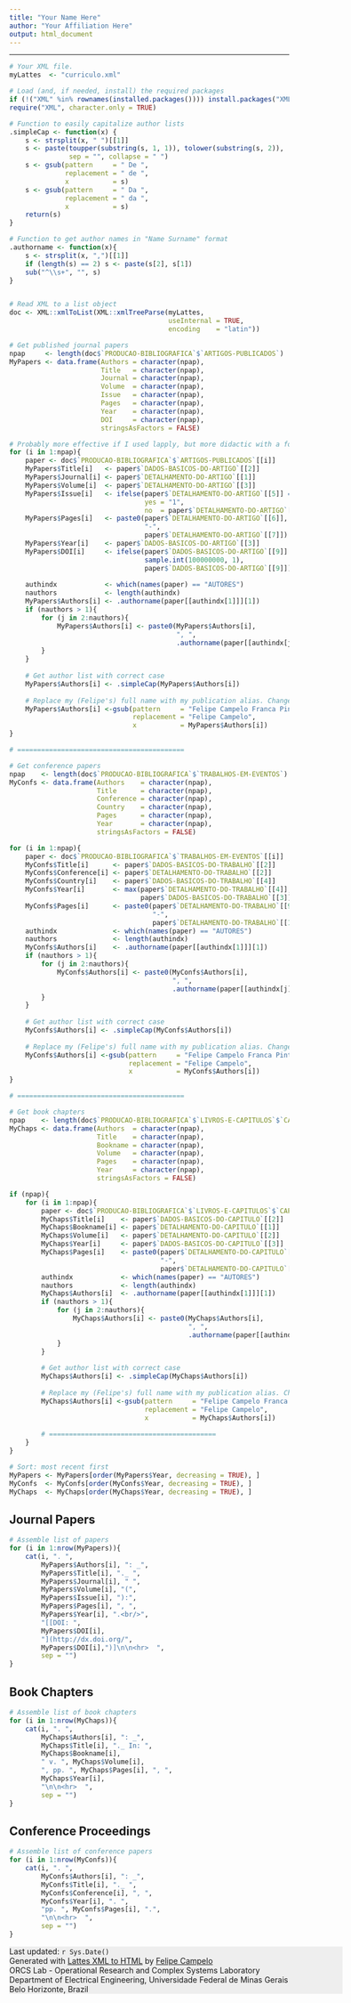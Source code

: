 ```yaml
---
title: "Your Name Here"
author: "Your Affiliation Here"
output: html_document
---
```

<hr>

```r
# Your XML file.
myLattes  <- "curriculo.xml"

# Load (and, if needed, install) the required packages
if (!("XML" %in% rownames(installed.packages()))) install.packages("XML")
require("XML", character.only = TRUE)

# Function to easily capitalize author lists
.simpleCap <- function(x) {
    s <- strsplit(x, " ")[[1]]
    s <- paste(toupper(substring(s, 1, 1)), tolower(substring(s, 2)),
               sep = "", collapse = " ")
    s <- gsub(pattern     = " De ", 
              replacement = " de ", 
              x           = s)
    s <- gsub(pattern     = " Da ", 
              replacement = " da ", 
              x           = s)
    return(s)
}

# Function to get author names in "Name Surname" format
.authorname <- function(x){
    s <- strsplit(x, ",")[[1]]
    if (length(s) == 2) s <- paste(s[2], s[1])
    sub("^\\s+", "", s)
}


# Read XML to a list object
doc <- XML::xmlToList(XML::xmlTreeParse(myLattes, 
                                        useInternal = TRUE, 
                                        encoding    = "latin"))

# Get published journal papers
npap     <- length(doc$`PRODUCAO-BIBLIOGRAFICA`$`ARTIGOS-PUBLICADOS`)
MyPapers <- data.frame(Authors = character(npap),
                       Title   = character(npap),
                       Journal = character(npap),
                       Volume  = character(npap),
                       Issue   = character(npap),
                       Pages   = character(npap),
                       Year    = character(npap),
                       DOI     = character(npap),
                       stringsAsFactors = FALSE)

# Probably more effective if I used lapply, but more didactic with a for loop
for (i in 1:npap){
    paper <- doc$`PRODUCAO-BIBLIOGRAFICA`$`ARTIGOS-PUBLICADOS`[[i]]
    MyPapers$Title[i]   <- paper$`DADOS-BASICOS-DO-ARTIGO`[[2]]
    MyPapers$Journal[i] <- paper$`DETALHAMENTO-DO-ARTIGO`[[1]]
    MyPapers$Volume[i]  <- paper$`DETALHAMENTO-DO-ARTIGO`[[3]]
    MyPapers$Issue[i]   <- ifelse(paper$`DETALHAMENTO-DO-ARTIGO`[[5]] == "", 
                                  yes = "1",
                                  no  = paper$`DETALHAMENTO-DO-ARTIGO`[[5]])
    MyPapers$Pages[i]   <- paste0(paper$`DETALHAMENTO-DO-ARTIGO`[[6]],
                                  "-",
                                  paper$`DETALHAMENTO-DO-ARTIGO`[[7]])
    MyPapers$Year[i]    <- paper$`DADOS-BASICOS-DO-ARTIGO`[[3]]
    MyPapers$DOI[i]     <- ifelse(paper$`DADOS-BASICOS-DO-ARTIGO`[[9]] == "",
                                  sample.int(100000000, 1),
                                  paper$`DADOS-BASICOS-DO-ARTIGO`[[9]])
    
    authindx            <- which(names(paper) == "AUTORES")
    nauthors            <- length(authindx)
    MyPapers$Authors[i] <- .authorname(paper[[authindx[1]]][1])
    if (nauthors > 1){
        for (j in 2:nauthors){
            MyPapers$Authors[i] <- paste0(MyPapers$Authors[i], 
                                          ", ",
                                          .authorname(paper[[authindx[j]]][1]))
        }
    }
    
    # Get author list with correct case
    MyPapers$Authors[i] <- .simpleCap(MyPapers$Authors[i])
    
    # Replace my (Felipe's) full name with my publication alias. Change if needed, comment if irrelevant
    MyPapers$Authors[i] <-gsub(pattern     = "Felipe Campelo Franca Pinto", 
                               replacement = "Felipe Campelo", 
                               x           = MyPapers$Authors[i])
}

# ==========================================

# Get conference papers
npap    <- length(doc$`PRODUCAO-BIBLIOGRAFICA`$`TRABALHOS-EM-EVENTOS`)
MyConfs <- data.frame(Authors    = character(npap),
                      Title      = character(npap),
                      Conference = character(npap),
                      Country    = character(npap),
                      Pages      = character(npap),
                      Year       = character(npap),
                      stringsAsFactors = FALSE)

for (i in 1:npap){
    paper <- doc$`PRODUCAO-BIBLIOGRAFICA`$`TRABALHOS-EM-EVENTOS`[[i]]
    MyConfs$Title[i]      <- paper$`DADOS-BASICOS-DO-TRABALHO`[[2]]
    MyConfs$Conference[i] <- paper$`DETALHAMENTO-DO-TRABALHO`[[2]]
    MyConfs$Country[i]    <- paper$`DADOS-BASICOS-DO-TRABALHO`[[4]]
    MyConfs$Year[i]       <- max(paper$`DETALHAMENTO-DO-TRABALHO`[[4]],
                                 paper$`DADOS-BASICOS-DO-TRABALHO`[[3]])
    MyConfs$Pages[i]      <- paste0(paper$`DETALHAMENTO-DO-TRABALHO`[[9]],
                                    "-",
                                    paper$`DETALHAMENTO-DO-TRABALHO`[[10]])
    authindx              <- which(names(paper) == "AUTORES")
    nauthors              <- length(authindx)
    MyConfs$Authors[i]    <- .authorname(paper[[authindx[1]]][1])
    if (nauthors > 1){
        for (j in 2:nauthors){
            MyConfs$Authors[i] <- paste0(MyConfs$Authors[i], 
                                         ", ",
                                         .authorname(paper[[authindx[j]]][1]))
        }
    }
    
    # Get author list with correct case
    MyConfs$Authors[i] <- .simpleCap(MyConfs$Authors[i])
    
    # Replace my (Felipe's) full name with my publication alias. Change if needed, comment if irrelevant
    MyConfs$Authors[i] <-gsub(pattern     = "Felipe Campelo Franca Pinto", 
                              replacement = "Felipe Campelo", 
                              x           = MyConfs$Authors[i])
}

# ==========================================

# Get book chapters
npap    <- length(doc$`PRODUCAO-BIBLIOGRAFICA`$`LIVROS-E-CAPITULOS`$`CAPITULOS-DE-LIVROS-PUBLICADOS`)
MyChaps <- data.frame(Authors  = character(npap),
                      Title    = character(npap),
                      Bookname = character(npap),
                      Volume   = character(npap),
                      Pages    = character(npap),
                      Year     = character(npap),
                      stringsAsFactors = FALSE)

if (npap){
    for (i in 1:npap){
        paper <- doc$`PRODUCAO-BIBLIOGRAFICA`$`LIVROS-E-CAPITULOS`$`CAPITULOS-DE-LIVROS-PUBLICADOS`[[i]]
        MyChaps$Title[i]    <- paper$`DADOS-BASICOS-DO-CAPITULO`[[2]]
        MyChaps$Bookname[i] <- paper$`DETALHAMENTO-DO-CAPITULO`[[1]]
        MyChaps$Volume[i]   <- paper$`DETALHAMENTO-DO-CAPITULO`[[2]]
        MyChaps$Year[i]     <- paper$`DADOS-BASICOS-DO-CAPITULO`[[3]]
        MyChaps$Pages[i]    <- paste0(paper$`DETALHAMENTO-DO-CAPITULO`[[3]],
                                      "-",
                                      paper$`DETALHAMENTO-DO-CAPITULO`[[4]])
        authindx            <- which(names(paper) == "AUTORES")
        nauthors            <- length(authindx)
        MyChaps$Authors[i]  <- .authorname(paper[[authindx[1]]][1])
        if (nauthors > 1){
            for (j in 2:nauthors){
                MyChaps$Authors[i] <- paste0(MyChaps$Authors[i], 
                                             ", ",
                                             .authorname(paper[[authindx[j]]][1]))
            }
        }
        
        # Get author list with correct case
        MyChaps$Authors[i] <- .simpleCap(MyChaps$Authors[i])
        
        # Replace my (Felipe's) full name with my publication alias. Change if needed, comment if irrelevant
        MyChaps$Authors[i] <-gsub(pattern     = "Felipe Campelo Franca Pinto", 
                                  replacement = "Felipe Campelo", 
                                  x           = MyChaps$Authors[i])
        
        # ==========================================
    }
}

# Sort: most recent first
MyPapers <- MyPapers[order(MyPapers$Year, decreasing = TRUE), ]
MyConfs  <- MyConfs[order(MyConfs$Year, decreasing = TRUE), ]
MyChaps  <- MyChaps[order(MyChaps$Year, decreasing = TRUE), ]

```

## Journal Papers  
  
```r
# Assemble list of papers
for (i in 1:nrow(MyPapers)){
    cat(i, ". ",
        MyPapers$Authors[i], ": _",
        MyPapers$Title[i], "._ ",
        MyPapers$Journal[i], " ",
        MyPapers$Volume[i], "(",
        MyPapers$Issue[i], "):",
        MyPapers$Pages[i], ", ",
        MyPapers$Year[i], ".<br/>",
        "[[DOI: ", 
        MyPapers$DOI[i],
        "](http://dx.doi.org/",
        MyPapers$DOI[i],")]\n\n<hr>  ",
        sep = "")
}
```

## Book Chapters  
  
```r
# Assemble list of book chapters
for (i in 1:nrow(MyChaps)){
    cat(i, ". ",
        MyChaps$Authors[i], ": _",
        MyChaps$Title[i], "._ In: ",
        MyChaps$Bookname[i], 
        " v. ", MyChaps$Volume[i], 
        ", pp. ", MyChaps$Pages[i], ", ",
        MyChaps$Year[i],
        "\n\n<hr>  ",
        sep = "")
}
```

## Conference Proceedings  
  
```r
# Assemble list of conference papers
for (i in 1:nrow(MyConfs)){
    cat(i, ". ",
        MyConfs$Authors[i], ": _",
        MyConfs$Title[i], "._ ",
        MyConfs$Conference[i], ", ",
        MyConfs$Year[i], ". ",
        "pp. ", MyConfs$Pages[i], ".",
        "\n\n<hr>  ",
        sep = "")
}
```

<div style="background-color:#eeeeee; width:600px">
Last updated: `r Sys.Date()`<br/>
Generated with [Lattes XML to HTML](https://github.com/fcampelo/Lattes-XML-to-HTML) by [Felipe Campelo](mailto:fcampelo@ufmg.br)<br/>
ORCS Lab - Operational Research and Complex Systems Laboratory<br/>
Department of Electrical Engineering, Universidade Federal de Minas Gerais<br/>
Belo Horizonte, Brazil</i>
</div>
